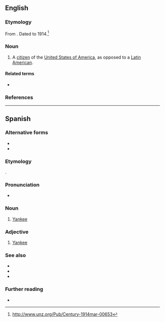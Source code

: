 ==English==

===Etymology===
From {{etyl|es|en}}. Dated to 1914.<ref>http://www.unz.org/Pub/Century-1914mar-00653</ref>

===Noun===
{{en-noun}}

# {{lb|en|sometimes|derogatory}} A [[citizen]] of the [[United States of America]], as opposed to a [[Latin America]]n.

====Related terms====
* {{l|en|Yankee}}

===References===
<references />

----

==Spanish==

===Alternative forms===
* {{l|es|yankee}}
* {{l|es|yanki}}

===Etymology===
{{bor|es|en|Yankee}}.

===Pronunciation===
* {{es-IPA}}

===Noun===
{{es-noun|mf}}

# [[Yankee]] {{gloss|native or inhabitant of the U.S.}}

===Adjective===
{{es-adj}}

# [[Yankee]]

===See also===
* {{l|es|estadounidense}}
* {{l|es|gringo}}
* {{l|es|norteamericano}}

===Further reading===
* {{R:DRAE 2001}}